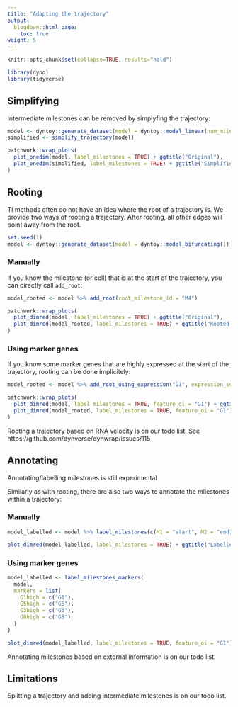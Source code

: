 ```yaml
---
title: "Adapting the trajectory"
output:
  blogdown::html_page:
    toc: true
weight: 5
---
```


```r
knitr::opts_chunk$set(collapse=TRUE, results="hold")
```

```r
library(dyno)
library(tidyverse)
```

## Simplifying

Intermediate milestones can be removed by simplyfing the trajectory:

```r
model <- dyntoy::generate_dataset(model = dyntoy::model_linear(num_milestones = 10))
simplified <- simplify_trajectory(model)
```

```r
patchwork::wrap_plots(
  plot_onedim(model, label_milestones = TRUE) + ggtitle("Original"),
  plot_onedim(simplified, label_milestones = TRUE) + ggtitle("Simplified")
)
```



## Rooting

TI methods often do not have an idea where the root of a trajectory is. We provide two ways of rooting a trajectory. After rooting, all other edges will point away from the root.

```r
set.seed(1)
model <- dyntoy::generate_dataset(model = dyntoy::model_bifurcating())
```

### Manually

If you know the milestone (or cell) that is at the start of the trajectory, you can directly call `add_root`:

```r
model_rooted <- model %>% add_root(root_milestone_id = "M4")
```

```r
patchwork::wrap_plots(
  plot_dimred(model, label_milestones = TRUE) + ggtitle("Original"),
  plot_dimred(model_rooted, label_milestones = TRUE) + ggtitle("Rooted at M4")
)
```


### Using marker genes

If you know some marker genes that are highly expressed at the start of the trajectory, rooting can be done implicitely:

```r
model_rooted <- model %>% add_root_using_expression("G1", expression_source = model)
```

```r
patchwork::wrap_plots(
  plot_dimred(model, label_milestones = TRUE, feature_oi = "G1") + ggtitle("Original"),
  plot_dimred(model_rooted, label_milestones = TRUE, feature_oi = "G1") + ggtitle("Rooted using G1 expression")
)
```

<div class="notices future">
Rooting a trajectory based on RNA velocity is on our todo list. See https://github.com/dynverse/dynwrap/issues/115
</div>

## Annotating

<div class="notices warning">
Annotating/labelling milestones is still experimental
</div>

Similarly as with rooting, there are also two ways to annotate the milestones within a trajectory:

### Manually

```r
model_labelled <- model %>% label_milestones(c(M1 = "start", M2 = "end1", M3 = "decision", M4 = "end2"))
```

```r
plot_dimred(model_labelled, label_milestones = TRUE) + ggtitle("Labelled")
```


### Using marker genes

```r
model_labelled <- label_milestones_markers(
  model,
  markers = list(
    G1high = c("G1"),
    G5high = c("G5"),
    G3high = c("G3"),
    G8high = c("G8")
  )
)
```

```r
plot_dimred(model_labelled, label_milestones = TRUE, feature_oi = "G1") + ggtitle("Labelled")
```

<div class="notices future">
Annotating milestones based on external information is on our todo list.
</div>

## Limitations

<div class="notices future">
Splitting a trajectory and adding intermediate milestones is on our todo list.
</div>
